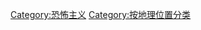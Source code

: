 {{Terrorism category definition}}

[[Category:恐怖主义|Category:恐怖主义]]
[[Category:按地理位置分类|Category:按地理位置分类]]